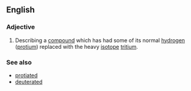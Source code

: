 ==English==
===Adjective===
{{en-adj}}

# {{context|chemistry|lang=en}} Describing a [[compound]] which has had some of its normal [[hydrogen]] ([[protium]]) replaced with the heavy [[isotope]] [[tritium]].

===See also===
*[[protiated]]
*[[deuterated]]